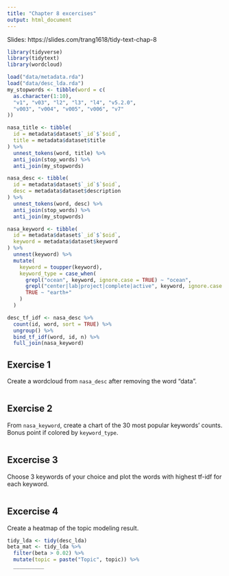 ```yaml
---
title: "Chapter 8 excercises"
output: html_document
---
```


Slides: https://slides.com/trang1618/tidy-text-chap-8

```r
library(tidyverse)
library(tidytext)
library(wordcloud)
```


```r
load("data/metadata.rda")
load("data/desc_lda.rda")
my_stopwords <- tibble(word = c(
  as.character(1:10),
  "v1", "v03", "l2", "l3", "l4", "v5.2.0",
  "v003", "v004", "v005", "v006", "v7"
))

nasa_title <- tibble(
  id = metadata$dataset$`_id`$`$oid`,
  title = metadata$dataset$title
) %>%
  unnest_tokens(word, title) %>%
  anti_join(stop_words) %>%
  anti_join(my_stopwords)

nasa_desc <- tibble(
  id = metadata$dataset$`_id`$`$oid`,
  desc = metadata$dataset$description
) %>%
  unnest_tokens(word, desc) %>%
  anti_join(stop_words) %>%
  anti_join(my_stopwords)

nasa_keyword <- tibble(
  id = metadata$dataset$`_id`$`$oid`,
  keyword = metadata$dataset$keyword
) %>%
  unnest(keyword) %>%
  mutate(
    keyword = toupper(keyword),
    keyword_type = case_when(
      grepl("ocean", keyword, ignore.case = TRUE) ~ "ocean",
      grepl("center|lab|project|complete|active", keyword, ignore.case = TRUE) ~ "laboratory",
      TRUE ~ "earth+"
    )
  )

desc_tf_idf <- nasa_desc %>%
  count(id, word, sort = TRUE) %>%
  ungroup() %>%
  bind_tf_idf(word, id, n) %>%
  full_join(nasa_keyword)
```

## Exercise 1

Create a wordcloud from `nasa_desc` after removing the word "data".

```r

```

## Exercise 2

From `nasa_keyword`, create a chart of the 30 most popular keywords' counts.
Bonus point if colored by `keyword_type`.

```r

```

## Excercise 3

Choose 3 keywords of your choice and plot the words with highest tf-idf for each keyword.

```r

```

## Excercise 4

Create a heatmap of the topic modeling result.

```r
tidy_lda <- tidy(desc_lda)
beta_mat <- tidy_lda %>%
  filter(beta > 0.02) %>%
  mutate(topic = paste("Topic", topic)) %>%
  __________

```
